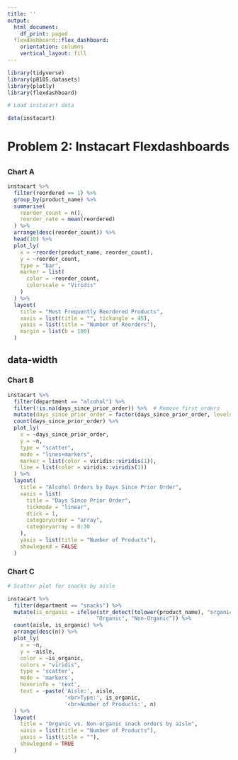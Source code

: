 ```yaml
---
title: ''
output:
  html_document:
    df_print: paged
  flexdashboard::flex_dashboard:
    orientation: columns
    vertical_layout: fill
---
```


```r

library(tidyverse)
library(p8105.datasets)
library(plotly)
library(flexdashboard)

# Load instacart data

data(instacart)

```

# Problem 2: Instacart Flexdashboards


{data-width=650}
-----------------------------------------------------------------------

### Chart A

```r

instacart %>%
  filter(reordered == 1) %>%
  group_by(product_name) %>%
  summarise(
    reorder_count = n(),
    reorder_rate = mean(reordered)
  ) %>%
  arrange(desc(reorder_count)) %>%
  head(10) %>%
  plot_ly(
    x = ~reorder(product_name, reorder_count),
    y = ~reorder_count,
    type = "bar",
    marker = list(
      color = ~reorder_count,
      colorscale = "Viridis"
    )
  ) %>%
  layout(
    title = "Most Frequently Reordered Products",
    xaxis = list(title = "", tickangle = 45),
    yaxis = list(title = "Number of Reorders"),
    margin = list(b = 100)
  )


```

{data-width=350}
-----------------------------------------------------------------------

### Chart B


```r

instacart %>%
  filter(department == "alcohol") %>%
  filter(!is.na(days_since_prior_order)) %>%  # Remove first orders
  mutate(days_since_prior_order = factor(days_since_prior_order, levels = 0:30)) %>%  # Convert to factor
  count(days_since_prior_order) %>%
  plot_ly(
    x = ~days_since_prior_order,
    y = ~n,
    type = "scatter",
    mode = "lines+markers",
    marker = list(color = viridis::viridis(1)),
    line = list(color = viridis::viridis(1))
  ) %>%
  layout(
    title = "Alcohol Orders by Days Since Prior Order",
    xaxis = list(
      title = "Days Since Prior Order",
      tickmode = "linear",
      dtick = 1,
      categoryorder = "array",
      categoryarray = 0:30
    ),
    yaxis = list(title = "Number of Products"),
    showlegend = FALSE
  )

```

### Chart C

```r

# Scatter plot for snacks by aisle

instacart %>%
  filter(department == "snacks") %>%
  mutate(is_organic = ifelse(str_detect(tolower(product_name), "organic"), 
                            "Organic", "Non-Organic")) %>%
  count(aisle, is_organic) %>%
  arrange(desc(n)) %>%
  plot_ly(
    x = ~n,
    y = ~aisle,
    color = ~is_organic,
    colors = "viridis",
    type = 'scatter',
    mode = 'markers',
    hoverinfo = 'text',
    text = ~paste('Aisle:', aisle,
                  '<br>Type:', is_organic,
                  '<br>Number of Products:', n)
  ) %>%
  layout(
    title = "Organic vs. Non-organic snack orders by aisle",
    xaxis = list(title = "Number of Products"),
    yaxis = list(title = ""),
    showlegend = TRUE
  )

```
